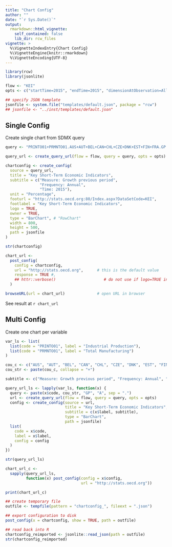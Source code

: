 ```yaml
---
title: "Chart Config"
author: ""
date: "`r Sys.Date()`"
output:
  rmarkdown::html_vignette:
    self_contained: false
    lib_dir: rcw_files
vignette: >
  %\VignetteIndexEntry{Chart Config}
  %\VignetteEngine{knitr::rmarkdown}
  %\VignetteEncoding{UTF-8}
---
```


```r
library(rcw)
library(jsonlite)

flow <- "KEI"
opts <- c("startTime=2015", "endTime=2015", "dimensionAtObservation=AllDimensions")

## specify JSON template
jsonfile <- system.file("templates/default.json", package = "rcw")
## jsonfile <- "../inst/templates/default.json"

```


## Single Config

Create single chart from SDMX query

```r

query <- "PRINTO01+PRMNTO01.AUS+AUT+BEL+CAN+CHL+CZE+DNK+EST+FIN+FRA.GP.A"

query_url <- create_query_url(flow = flow, query = query, opts = opts)

chartconfig <- create_config(
  source = query_url,
  title = "Key Short-Term Economic Indicators",
  subtitle = c("Measure: Growth previous period",
               "Frequency: Annual",
               "Time: 2015"),
  unit = "Percentage",
  footurl = "http://stats.oecd.org:80/Index.aspx?DataSetCode=KEI",
  footlabel = "Key Short-Term Economic Indicators",
  logo = TRUE,
  owner = TRUE,
  type = "BarChart", # "RowChart"
  width = 800,
  height = 500,
  path = jsonfile
)

str(chartconfig)

```


```r

chart_url <-
  post_config(
    config = chartconfig,
    url = "http://stats.oecd.org",      # this is the default value
    response = TRUE #,
    ## httr::verbose()                     # do not use if logo=TRUE in chart config
  )

browseURL(url = chart_url)              # open URL in browser

```

See result at `r chart_url`


## Multi Config

Create one chart per variable

```r

var_ls <- list(
  list(code = "PRINTO01", label = "Industrial Production"),
  list(code = "PRMNTO01", label = "Total Manufacturing")
)

cou_c <- c("AUS", "AUT", "BEL", "CAN", "CHL", "CZE", "DNK", "EST", "FIN", "FRA")
cou_str <- paste(cou_c, collapse = "+")

subtitle <- c("Measure: Growth previous period", "Frequency: Annual", "Time: 2015")

query_url_ls <- lapply(var_ls, function(x) {
  query <- paste(x$code, cou_str, "GP", "A", sep = ".")
  url <- create_query_url(flow = flow, query = query, opts = opts)
  config <- create_config(source = url,
                          title = "Key Short-Term Economic Indicators",
                          subtitle = c(x$label, subtitle),
                          type = "BarChart",
                          path = jsonfile)
  list(
    code = x$code,
    label = x$label,
    config = config
  )
})

str(query_url_ls)

```


```r

chart_url_c <-
  sapply(query_url_ls,
         function(x) post_config(config = x$config,
                                 url = "http://stats.oecd.org"))

print(chart_url_c)

```


<!-- ## Create debug information -->

```r

## create temporary file
outfile <- tempfile(pattern = "chartconfig_", fileext = ".json")

## export configuration to disk
post_config(x = chartconfig, show = TRUE, path = outfile)

## read back into R
chartconfig_reimported <- jsonlite::read_json(path = outfile)
str(chartconfig_reimported)

```

